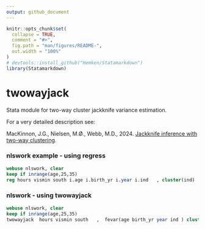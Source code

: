 ---
output: github_document
---

<!-- README.md is generated from README.Rmd. Please edit that file -->

```{r setup, include = F}
knitr::opts_chunk$set(
  collapse = TRUE,
  comment = "#>",
  fig.path = "man/figures/README-",
  out.width = "100%"
)
# devtools::install_github("Hemken/Statamarkdown")
library(Statamarkdown)
```

# twowayjack

Stata module for two-way cluster jackknife variance estimation.

For a very detailed description see:

MacKinnon, J.G., Nielsen, M.Ø., Webb, M.D., 2024. [Jackknife inference with two-way clustering](https://arxiv.org/abs/2406.XXXX).    

### nlswork example - using regress

```{stata}
webuse nlswork, clear
keep if inrange(age,25,35)
reg hours vismin south i.age i.birth_yr i.year i.ind   , cluster(ind)
```

### nlswork - using twowayjack

```{stata, echo=-1}
webuse nlswork, clear
keep if inrange(age,25,35)
twowayjack  hours vismin south   ,  fevar(age birth_yr year ind ) cluster(age ind)
```
